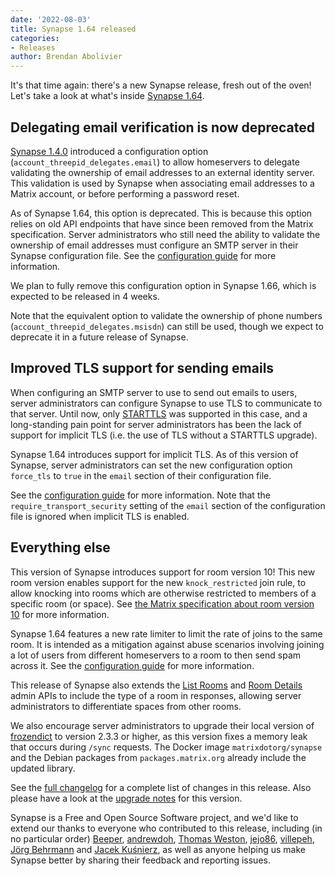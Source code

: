 ```yaml
---
date: '2022-08-03'
title: Synapse 1.64 released
categories:
- Releases
author: Brendan Abolivier
---
```


It's that time again: there's a new Synapse release, fresh out of the oven!
Let's take a look at what's inside [Synapse
1.64](https://github.com/matrix-org/synapse/releases/tag/v1.64.0).

## Delegating email verification is now deprecated

[Synapse 1.4.0](https://github.com/matrix-org/synapse/releases/tag/v1.4.0)
introduced a configuration option (`account_threepid_delegates.email`) to allow
homeservers to delegate validating the ownership of email addresses to an
external identity server. This validation is used by Synapse when associating
email addresses to a Matrix account, or before performing a password reset.

As of Synapse 1.64, this option is deprecated. This is because this option
relies on old API endpoints that have since been removed from the Matrix
specification. Server administrators who still need the ability to validate the
ownership of email addresses must configure an SMTP server in their Synapse
configuration file. See the [configuration
guide](https://matrix-org.github.io/synapse/v1.64/usage/configuration/config_documentation.html#email)
for more information.

We plan to fully remove this configuration option in Synapse 1.66, which is
expected to be released in 4 weeks.

Note that the equivalent option to validate the ownership of phone numbers
(`account_threepid_delegates.msisdn`) can still be used, though we expect to
deprecate it in a future release of Synapse.

## Improved TLS support for sending emails

When configuring an SMTP server to use to send out emails to users, server
administrators can configure Synapse to use TLS to communicate to that server.
Until now, only [STARTTLS](https://en.wikipedia.org/wiki/Opportunistic_TLS) was
supported in this case, and a long-standing pain point for server administrators
has been the lack of support for implicit TLS (i.e. the use of TLS without a
STARTTLS upgrade).

Synapse 1.64 introduces support for implicit TLS. As of this version of Synapse,
server administrators can set the new configuration option `force_tls` to `true`
in the `email` section of their configuration file.

See the [configuration
guide](https://matrix-org.github.io/synapse/v1.64/usage/configuration/config_documentation.html#email)
for more information. Note that the `require_transport_security` setting of the
`email` section of the configuration file is ignored when implicit TLS is
enabled.

## Everything else

This version of Synapse introduces support for room version 10! This new room
version enables support for the new `knock_restricted` join rule, to allow
knocking into rooms which are otherwise restricted to members of a specific room
(or space). See [the Matrix specification about room version
10](https://spec.matrix.org/v1.3/rooms/v10/) for more information.

Synapse 1.64 features a new rate limiter to limit the rate of joins to the same
room. It is intended as a mitigation against abuse scenarios involving joining a
lot of users from different homeservers to a room to then send spam across it.
See the [configuration
guide](https://matrix-org.github.io/synapse/latest/usage/configuration/config_documentation.html#rc_joins_per_room)
for more information.

This release of Synapse also extends the [List
Rooms](https://matrix-org.github.io/synapse/latest/admin_api/rooms.html#list-room-api)
and [Room
Details](https://matrix-org.github.io/synapse/latest/admin_api/rooms.html#room-details-api)
admin APIs to include the type of a room in responses, allowing server
administrators to differentiate spaces from other rooms.

We also encourage server administrators to upgrade their local version of
[frozendict](https://pypi.org/project/frozendict/) to version 2.3.3 or higher,
as this version fixes a memory leak that occurs during `/sync` requests. The
Docker image `matrixdotorg/synapse` and the Debian packages from
`packages.matrix.org` already include the updated library.

See the [full
changelog](https://github.com/matrix-org/synapse/releases/tag/v1.64.0) for a
complete list of changes in this release. Also please have a look at the
[upgrade
notes](https://matrix-org.github.io/synapse/v1.64/upgrade#upgrading-to-v1640)
for this version.

Synapse is a Free and Open Source Software project, and we'd like to extend our
thanks to everyone who contributed to this release, including (in no particular
order) [Beeper](https://www.beeper.com/),
[andrewdoh](https://github.com/andrewdoh), [Thomas
Weston](https://github.com/thomasweston12), [jejo86](https://github.com/jejo86),
[villepeh](https://github.com/villepeh), [Jörg
Behrmann](https://github.com/behrmann) and [Jacek
Kuśnierz](https://github.com/Vetchu), as well as anyone helping us make Synapse
better by sharing their feedback and reporting issues.
